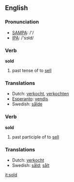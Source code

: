 ==English==
=== Pronunciation ===
*[[w:SAMPA|SAMPA]]: /'/
*[[w:IPA|IPA]]: /'sɔld/

=== Verb ===

'''sold'''

# past tense of to [[sell]]

=== Translations ===
*Dutch: [[verkocht]], [[verkochten]]
*[[Esperanto]]: [[vendis]]
*Swedish: [[sålde]]

=== Verb ===

'''sold'''

# past participle of to [[sell]]

=== Translations ===
*Dutch: [[verkocht]]
*Swedish: [[såld]]; [[sålt]]

[[it:sold]]